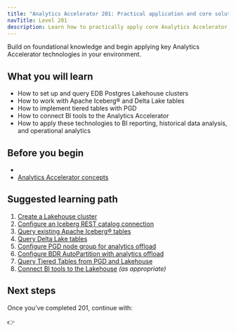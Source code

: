 ```yaml
---
title: "Analytics Accelerator 201: Practical application and core solutions"
navTitle: Level 201
description: Learn how to practically apply core Analytics Accelerator technologies and use cases.
---
```


Build on foundational knowledge and begin applying key Analytics Accelerator technologies in your environment.

## What you will learn

-   How to set up and query EDB Postgres Lakehouse clusters
-   How to work with Apache Iceberg® and Delta Lake tables
-   How to implement tiered tables with PGD
-   How to connect BI tools to the Analytics Accelerator
-   How to apply these technologies to BI reporting, historical data analysis, and operational analytics

## Before you begin

-
-   [Analytics Accelerator concepts](../explained/analytics-concepts)

## Suggested learning path

1.  [Create a Lakehouse cluster](/edb-postgres-ai/1.2/hybrid-manager/analytics/learn/how-to/create-lakehouse-cluster/)
2.  [Configure an Iceberg REST catalog connection](/edb-postgres-ai/1.2/hybrid-manager/analytics/learn/how-to/configure-iceberg-catalog/)
3.  [Query existing Apache Iceberg® tables](/edb-postgres-ai/1.2/hybrid-manager/analytics/learn/how-to/query-iceberg-existing-tables/)
4.  [Query Delta Lake tables](/edb-postgres-ai/1.2/hybrid-manager/analytics/learn/how-to/query-delta-lake-tables/)
5.  [Configure PGD node group for analytics offload](/edb-postgres-ai/1.2/hybrid-manager/analytics/learn/how-to/configure-tiered-offload/)
6.  [Configure BDR AutoPartition with analytics offload](/edb-postgres-ai/1.2/hybrid-manager/analytics/learn/how-to/configure-tiered-autopartition/)
7.  [Query Tiered Tables from PGD and Lakehouse](/edb-postgres-ai/1.2/hybrid-manager/analytics/learn/how-to/query-tiered-tables/)
8.  [Connect BI tools to the Lakehouse](/edb-postgres-ai/1.2/hybrid-manager/analytics/learn/use-cases/) *(as appropriate)*

## Next steps

Once you’ve completed 201, continue with:

👉

